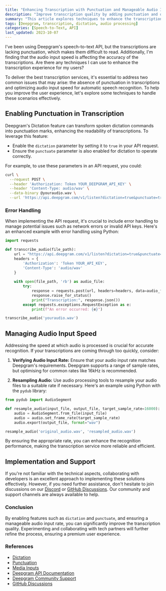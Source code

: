 ```yaml
---
title: "Enhancing Transcription with Punctuation and Manageable Audio Input Speed"
description: "Improve transcription quality by adding punctuation and optimising audio input speed."
summary: "This article explores techniques to enhance the transcription experience using Deepgram's speech-to-text API. It covers enabling punctuation in transcriptions through the 'dictation' feature and optimising audio input speed for improved accuracy, providing code examples and best practices."
tags: [Deepgram, transcription, dictation, audio processing]
categories: [Speech-to-Text, API]
last_updated: 2023-10-07
---
```


<CommunityQuestion>I've been using Deepgram's speech-to-text API, but the transcriptions are lacking punctuation, which makes them difficult to read. Additionally, I'm finding that the audio input speed is affecting the accuracy of the transcriptions. Are there any techniques I can use to enhance the transcription experience for my users?</CommunityQuestion>

To deliver the best transcription services, it's essential to address two common issues that may arise: the absence of punctuation in transcriptions and optimizing audio input speed for automatic speech recognition. To help you improve the user experience, let's explore some techniques to handle these scenarios effectively.

## Enabling Punctuation in Transcription

Deepgram's Dictation feature can transform spoken dictation commands into punctuation marks, enhancing the readability of transcriptions. To leverage this feature:

- Enable the `dictation` parameter by setting it to `true` in your API request.
- Ensure the `punctuate` parameter is also enabled for dictation to operate correctly.

For example, to use these parameters in an API request, you could:

```bash
curl \
  --request POST \
  --header 'Authorization: Token YOUR_DEEPGRAM_API_KEY' \
  --header 'Content-Type: audio/wav' \
  --data-binary @youraudio.wav \
  --url 'https://api.deepgram.com/v1/listen?dictation=true&punctuate=true'
```

### Error Handling

When implementing the API request, it's crucial to include error handling to manage potential issues such as network errors or invalid API keys. Here's an enhanced example with error handling using Python:

```python
import requests

def transcribe_audio(file_path):
    url = "https://api.deepgram.com/v1/listen?dictation=true&punctuate=true"
    headers = {
        'Authorization': 'Token YOUR_API_KEY',
        'Content-Type': 'audio/wav'
    }
    
    with open(file_path, 'rb') as audio_file:
        try:
            response = requests.post(url, headers=headers, data=audio_file)
            response.raise_for_status()
            print("Transcription:", response.json())
        except requests.exceptions.RequestException as e:
            print(f"An error occurred: {e}")

transcribe_audio('youraudio.wav')
```

## Managing Audio Input Speed

Addressing the speed at which audio is processed is crucial for accurate recognition. If your transcriptions are coming through too quickly, consider:

1. **Verifying Audio Input Rate:** Ensure that your audio input rate matches Deepgram's requirements. Deepgram supports a range of sample rates, but optimising for common rates like 16kHz is recommended.
   
2. **Resampling Audio:** Use audio processing tools to resample your audio files to a suitable rate if necessary. Here's an example using Python with the `pydub` library:

```python
from pydub import AudioSegment

def resample_audio(input_file, output_file, target_sample_rate=16000):
    audio = AudioSegment.from_file(input_file)
    audio = audio.set_frame_rate(target_sample_rate)
    audio.export(output_file, format="wav")

resample_audio('original_audio.wav', 'resampled_audio.wav')
```

By ensuring the appropriate rate, you can enhance the recognition performance, making the transcription service more reliable and efficient.

## Implementation and Support

If you're not familiar with the technical aspects, collaborating with developers is an excellent approach to implementing these solutions effectively. However, if you need further assistance, don't hesitate to join discussions on our [Discord](https://discord.gg/deepgram) or [GitHub Discussions](https://github.com/orgs/deepgram/discussions). Our community and support channels are always available to help.

### Conclusion

By enabling features such as `dictation` and `punctuate`, and ensuring a manageable audio input rate, you can significantly improve the transcription quality. Experimenting and collaborating with tech partners will further refine the process, ensuring a premium user experience.

### References

- [Dictation](/docs/dictation)
- [Punctuation](/docs/punctuation)
- [Media Inputs](/docs/media-input-settings)
- [Deepgram API Documentation](/docs)
- [Deepgram Community Support](https://discord.gg/deepgram)
- [GitHub Discussions](https://github.com/orgs/deepgram/discussions)